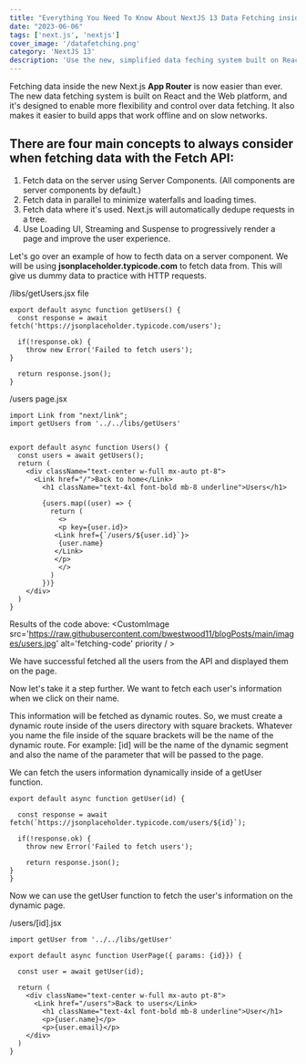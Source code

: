 ```yaml
---
title: "Everything You Need To Know About NextJS 13 Data Fetching inside the App Router"
date: "2023-06-06"
tags: ['next.js', 'nextjs']
cover_image: '/datafetching.png'
category: 'NextJS 13'
description: 'Use the new, simplified data feching system built on React and the Web platform ...'
---
```


Fetching data inside the new Next.js **App Router** is now easier than ever. The new data fetching system is built on React and the Web platform, and it's designed to enable more flexibility and control over data fetching. It also makes it easier to build apps that work offline and on slow networks.

## There are four main concepts to always consider when fetching data with the Fetch API:

1. Fetch data on the server using Server Components. (All components are server components by default.)
2. Fetch data in parallel to minimize waterfalls and loading times.
3. Fetch data where it's used. Next.js will automatically dedupe requests in a tree.
4. Use Loading UI, Streaming and Suspense to progressively render a page and improve the user experience.

Let's go over an example of how to fecth data on a server component. We will be using **jsonplaceholder.typicode.com** to fetch data from. This will give us dummy data to practice with HTTP requests.


/libs/getUsers.jsx file
```
export default async function getUsers() {
  const response = await fetch('https://jsonplaceholder.typicode.com/users');

  if(!response.ok) {
    throw new Error('Failed to fetch users');
}

  return response.json();
}
```

/users page.jsx
```
import Link from "next/link";
import getUsers from '../../libs/getUsers'


export default async function Users() {
  const users = await getUsers();
  return (
    <div className="text-center w-full mx-auto pt-8">
      <Link href="/">Back to home</Link>
        <h1 className="text-4xl font-bold mb-8 underline">Users</h1> 
       
        {users.map((user) => {
          return (
            <>
            <p key={user.id}>
           <Link href={`/users/${user.id}`}>   
            {user.name}
           </Link> 
           </p> 
            </>
          )
        })}
    </div>
  )
}
```

Results of the code above: 
<CustomImage src='https://raw.githubusercontent.com/bwestwood11/blogPosts/main/images/users.jpg' alt='fetching-code' priority  / >

We have successful fetched all the users from the API and displayed them on the page.

Now let's take it a step further. We want to fetch each user's information when we click on their name. 

This information will be fetched as dynamic routes. So, we must create a dynamic route inside of the users directory with square brackets. 
Whatever you name the file inside of the square brackets will be the name of the dynamic route. 
For example: [id] will be the name of the dynamic segment and also the name of the parameter that will be passed to the page.

We can fetch the users information dynamically inside of a getUser function. 
```
export default async function getUser(id) {

  const response = await fetch(`https://jsonplaceholder.typicode.com/users/${id}`);

  if(!response.ok) {
    throw new Error('Failed to fetch users');

    return response.json(); 
}
}
```

Now we can use the getUser function to fetch the user's information on the dynamic page. 

/users/[id].jsx
```
import getUser from '../../libs/getUser'

export default async function UserPage({ params: {id}}) {

  const user = await getUser(id);

  return (
    <div className="text-center w-full mx-auto pt-8">
      <Link href="/users">Back to users</Link>
        <h1 className="text-4xl font-bold mb-8 underline">User</h1> 
        <p>{user.name}</p>
        <p>{user.email}</p>
    </div>
  )
}
```






